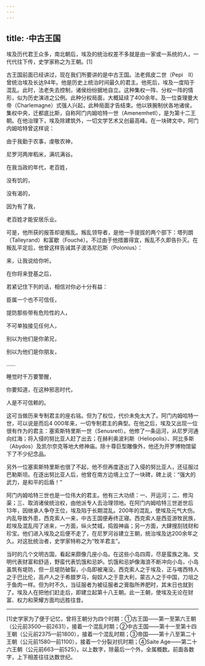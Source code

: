 ```yaml
---
---
---
```

title: ·中古王国
---




埃及历代君王众多，南北朝后，埃及的统治权差不多就是由一家或一系统的人，一代代往下传，史学家称之为王朝。[1]

古王国前面已经讲过，现在我们所要讲的是中古王国。法老佩皮二世（Pepi　Ⅱ）曾统治埃及长达94年。他是历史上统治时间最久的君主。他死后，埃及一度陷于混乱。此时，法老失去控制，诸侯纷纷据地自立。这种集权一阵、分权一阵的情形，似为历史演进之公例。此种分权局面，大概延续了400余年。及一位查理曼大帝（Charlemagne）式强人兴起，此种局面才告结束。他以铁腕制伏各地诸侯，集权中央，迁都底比斯，自称阿门内姆哈特一世（AmenemhetⅠ），是为第十二王朝。在他治理下，埃及除建筑外，一切文学艺术又创最高峰。在一块碑文中，阿门内姆哈特曾这样说：

由于我勤于农事，虔敬农神，

尼罗河两岸稻米，满坑满谷。

在我当政的年代，老百姓，

没有饥的，

没有渴的，

因为有了我，

老百姓才能安居乐业。



可是，他所获的报答却是叛乱。叛乱领导者，是他一手提拔的两个部下：塔列朗（Talleyrand）和富歇（Fouché）。不过由于他措置得宜，叛乱不久即告扑灭。在叛乱平定后，他曾这样告诫其子波洛尼厄斯（Polonius）：

来，让我说给你听。

在你将来登基之后，

若紧记住下列的话，相信对你必十分有益：

臣属一个也不可信任，

提防那些带有危险性的人，

不可单独接见任何人，

别以为他们是你弟兄，

别以为他们是你朋友，

……

睡觉时千万要警醒，

你要知道，在这种邪恶时代，

人是不可信赖的。



这可当做历来专制君主的座右铭。但为了权位，代价未免太大了。阿门内姆哈特一世，可以说是而后4 000年来，一切专制君主的典型。在他之后，埃及又出现一位很有作为的君主：塞索斯特里斯一世（SenusretⅠ）。他修了一条运河，从尼罗河通向红海；将入侵的努比亚人赶了出去；在赫利奥波利斯（Heliopolis）、阿比多斯（Abydos）及凯尔奈克等地大修神庙。除十尊巨型雕像外，他还为开罗博物馆留下了不少纪念品。

另外一位塞索斯特里斯也很了不起，他不但再度逐出了入侵的努比亚人，还征服过巴勒斯坦。在逐出努比亚人后，他曾在南方边境上立了一块碑，碑上说：“强大的武力，是和平的后盾！”

阿门内姆哈特三世也是一位伟大的君主。他有三大功绩：一、开运河；二、修沟渠；三、取消诸侯统治权，由他派专人去治理领地。在阿门内姆哈特三世逝世后13年，因继承人争夺王位，埃及陷于长期混乱。200年的混乱，使埃及元气大伤。内乱导致外患，西克索人一来，中古王国便寿终正寝。西克索人是西亚游牧民族，趁埃及混乱闯了进来，一方面，纵火焚城，捣毁神庙；另一方面，大肆搜刮钱财和珍宝。他们进入埃及之后便不走了，在尼罗河谷建立王朝，统治埃及达200余年之久。对这批统治者，史学家特称之为“牧羊君主”。

当时的几个文明古国，看起来颇像几座小岛。在这些小岛四周，尽是蛮族之海。文明代表财富和舒适，野蛮代表饥饿和忌妒。饥饿和忌妒像海浪不断冲向小岛，小岛虽筑有堤防，但一旦堤防破裂，小岛即被淹没。西克索人之于埃及，正与喀西特人之于巴比伦，高卢人之于希腊罗马，匈奴人之于意大利，蒙古人之于中国，刀俎之于鱼肉一样。但为时不久，当征服者为被征服者之膏脂所养肥时，其末日也就到了。埃及人在把他们赶走后，即建立起第十八王朝。此一王朝，使埃及无论在财富、权力和荣耀方面均远胜往昔。



* * *



[1]史学家为了便于记忆，曾将王朝分为四个时期：①古王国——第一至第六王朝（公元前3500—前2631），接着一个混乱时期；②中古王国——第十一至第十四王朝（公元前2375—前1800），接着一个混乱时期；③帝国——第十八至第二十王朝（公元前1580—前1100），接着一个分裂对抗时期；④Saite Age——第二十六王朝（公元前663—前525）。以上数字，除最后一个外，全属概数。前面各数字，上下相差往往达数世纪。